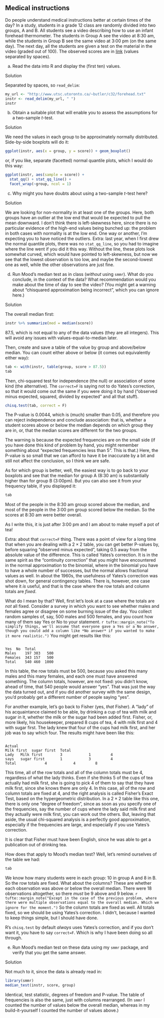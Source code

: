 ##  Medical instructions


 Do people understand medical instructions better at certain
times of the day? In a study, students in a grade 12 class are
randomly divided into two groups, A and B. All students see a video
describing how to use an infant forehead thermometer. The students in
Group A see the video at 8:30 am, while the students in Group B see
the same video at 3:00 pm (on the same day). The next day, all the
students are given a test on the material in the video (graded out of
100). The observed scores are in
[link](http://www.utsc.utoronto.ca/~butler/c32/forehead.txt) (values
separated by spaces).



(a) Read the data into R and display the (first ten) values.


Solution


Separated by spaces, so `read_delim`:

```r
my_url <- "http://www.utsc.utoronto.ca/~butler/c32/forehead.txt"
instr <- read_delim(my_url, " ")
instr
```

 
    


(b) Obtain a suitable plot that will enable you to assess the
assumptions for a two-sample $t$-test.


Solution


We need the values in each group to be approximately normally
distributed. Side-by-side boxplots will do it:
```r
ggplot(instr, aes(x = group, y = score)) + geom_boxplot()
```

     

or, if you like, separate (facetted) normal quantile plots, which I
would do this way:

```r
ggplot(instr, aes(sample = score)) +
  stat_qq() + stat_qq_line() +
  facet_wrap(~group, ncol = 1)
```

 
    


(c) Why might you have doubts about using a two-sample $t$-test here?


Solution


We are looking for non-normality in at least one of the
groups. Here, both groups have an outlier at the low end that
would be expected to pull the mean downward. I don't think there
is left-skewness here, since there is no particular evidence of
the high-end values being bunched up: the problem in both cases
with normality is at the low end. 
One way or another, I'm expecting you to have noticed the outliers.
Extra: last year, when I first drew the normal quantile plots,
there was no `stat_qq_line`, so you had to imagine where
the line went if you did it this way. Without the line, these
plots look somewhat curved, which would have pointed to
left-skewness, but now we see that the lowest observation is too
low, and maybe the second-lowest one as well, while the other
observations are just fine.
    


(d) Run Mood's median test as in class (*without* using
`smmr`). What do you conclude, in the context of the data?
What recommendation would you make about the time of day to see the
video?  (You might get a warning about "chisquared approximation  being incorrect", 
which you can ignore here.)


Solution


The overall median first:
```r
instr %>% summarize(med = median(score))
```

     

87.5, which is not equal to any of the data values (they are all
integers). This will avoid any issues with values-equal-to-median later.

Then, create and save a table of the value by group and above/below
median. You can count either above or below (it comes out equivalently
either way):

```r
tab <- with(instr, table(group, score > 87.5))
tab
```

 

Then, chi-squared test for independence (the null) or association of
some kind (the alternative). The `correct=F` is saying not to
do Yates's correction, so that it would come out the same if you were
doing it by hand ("observed minus expected, squared, divided by expected" 
and all that stuff).

```r
chisq.test(tab, correct = F)
```

 

The P-value is 0.0044, which is (much) smaller than 0.05, and
therefore you can reject independence and conclude association: that
is, whether a student scores above or below the median depends on
which group they are in, or, that the median scores are different for
the two groups.

The warning is because the expected frequencies are on the small side
(if you have done this kind of problem by hand, you might remember
something about "expected frequencies less than 5". This is that.)
Here, the P-value is so small that we can afford to have it be
inaccurate by a bit and still not affect the conclusion, so I think we
are safe.

As for which group is better, well, the easiest way is to go back to
your boxplots and see that the median for group A (8:30 am) is
substantially higher than for group B (3:00pm). But you can also see
it from your frequency table, if you displayed it:

```r
tab
```

 

Most of the people in the 8:30 am group scored above the median, and
most of the people in the 3:00 pm group scored below the median. So
the scores at 8:30 am were better overall.

As I write this, it is just after 3:00 pm and I am about to make
myself a pot of tea!

Extra: about that `correct=F` thing. There was a point of view for a
long time that when you are dealing with a $2 \times 2$ table, you can
get better P-values by, before squaring "observed minus expected",
taking 0.5 away from the absolute value of the difference. This is
called Yates's correction. It is in the same spirit as the
"continuity correction" that you might have encountered in the
normal approximation to the binomial, where in the binomial you have
to have a whole number of successes, but the normal allows fractional
values as well.  In about the 1960s, the usefulness of Yates's
correction was shot down, for general contingency tables. There is,
however, one case where it *is* useful, and that is the case
where the row totals and column totals are *fixed*.

What do I mean by that? Well, first let's look at a case where the
totals are *not* all fixed. Consider a survey in which you want
to see whether males and females agree or disagree on some burning
issue of the day. You collect random samples of, say, 500 males and
500 females, and you count how many of them say Yes or No to your
statement.
`r tufte::margin_note("To simplify things, we'll assume that everyone gave a Yes or a No answer, though you could add a column like *No answer* if you wanted to make it more realistic.")`
You might get results like this:


```

Yes  No  Total
Males    197 303   500
Females  343 157   500
Total    540 460  1000

```


In this table, the row totals must be 500, because you asked this many
males and this many females, and each one must have answered
something. The column totals, however, are not fixed: you didn't know,
ahead of time, that 540 people would answer "yes". That was just the
way the data turned out, and if you did another survey with the same
design, you'd probably get a different number of people saying
"yes". 

For another example, let's go back to Fisher (yes, *that*
Fisher). A "lady" of his acquaintance claimed to be able, by
drinking a cup of tea with milk and sugar in it, whether the milk or
the sugar had been added first. Fisher, or, more likely, his
housekeeper, prepared 8 cups of tea, 4 with milk first and 4 with
sugar first. The lady knew that four of the cups had milk first, and
her job was to say which four. The results might have been like this:


```

Actual 
Milk first  sugar first  Total
Lady   Milk first        3            1         4
says   sugar first       1            3         4
Total             4            4         8

```


This time, all of the row totals and all of the column totals must be
4, regardless of what the lady thinks. Even if she thinks 5 of the
cups of tea actually had milk first, she is going to pick 4 of them to
say that they have milk first, since she knows there are only 4. In
this case, all of the row and column totals are fixed at 4, and the
right analysis is called Fisher's Exact Test, based on the
hypergeometric distribution. In a $2\times 2$ table like this one,
there is only one "degree of freedom", since as soon as you specify
one of the frequencies, say the number of cups where the lady said
milk first and they actually were milk first, you can work out the
others.  But, leaving that aside, the usual chi-squared analysis is a
perfectly good approximation, especially if the frequencies are large,
and especially if you use Yates's correction.

It is clear that Fisher must have been English, since he was able to
get a publication out of drinking tea.

How does that apply to Mood's median test? Well, let's remind
ourselves of the table we had:

```r
tab
```

 

We know how many students were in each group: 10 in group A and 8 in
B. So the row totals are fixed. What about the columns? These are
whether each observation was above or below the overall median. There
were 18 observations altogether, so there *must* be 9 above and 9
below.
`r tufte::margin_note("Except in the case of the previous problem, where there were multiple observations equal to the overall median. Which we ignore for the moment.")` 
So the column totals are fixed as well. All
totals fixed, so we should be using Yates's correction. I didn't,
because I wanted to keep things simple, but I should have done.

R's `chisq.test` by default *always* uses Yates's
correction, and if you don't want it, you have to say
`correct=F`.  Which is why I have been doing so all through.
    


(e) Run Mood's median test on these data using my `smmr`
package, and verify that you get the same answer.


Solution


Not much to it, since the data is already read in:
```r
library(smmr)
median_test(instr, score, group)
```

     

Identical, test statistic, degrees of freedom and P-value. The table
of frequencies is also the same, just with columns rearranged. (In
`smmr` I counted the number of values below the overall median,
whereas in my build-it-yourself I counted  the number of
values above.)
    



